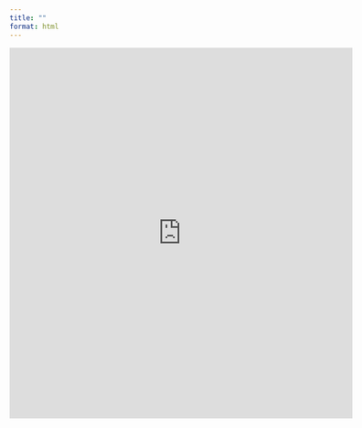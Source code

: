 ```yaml
---
title: ""
format: html
---
```

<!-- <iframe width="600" height="650" src="https://lookerstudio.google.com/embed/reporting/4d037c28-d15d-49d5-9afe-fadbac118680/page/1DOeE" frameborder="0" style="border:0" allowfullscreen sandbox="allow-storage-access-by-user-activation allow-scripts allow-same-origin allow-popups allow-popups-to-escape-sandbox"></iframe> -->

<!-- <iframe width="100%" height="1950" src="https://lookerstudio.google.com/embed/reporting/4d037c28-d15d-49d5-9afe-fadbac118680/page/1DOeE" frameborder="0" style="border:0" allowfullscreen=""></iframe> -->

<iframe width="600" height="650" src="https://lookerstudio.google.com/embed/reporting/4d037c28-d15d-49d5-9afe-fadbac118680/page/1DOeE" frameborder="0" style="border:0" allowfullscreen sandbox="allow-storage-access-by-user-activation allow-scripts allow-same-origin allow-popups allow-popups-to-escape-sandbox"></iframe>